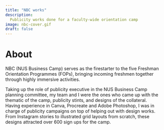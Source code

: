 ```yaml
--- 
title: "NBC works"
description: 
  Publicity works done for a faculty-wide orientation camp
image: nbc-cover.gif
draft: false
---
```


# About

NBC (NUS Business Camp) serves as the firestarter to the five Freshman Orientation Programmes (FOPs), bringing incoming freshmen together through highly immersive activities. 

Taking up the role of publicity executive in the NUS Business Camp planning committee, my team and I were the ones who came up with the thematic of the camp, publicity stints, and designs of the collateral.  
Having experience in Canva, Procreate and Adobe Photoshop, I was in charge of publicity campaigns on top of helping out with design works. From Instagram stories to illustrated grid layouts from scratch, these designs attracted over 600 sign ups for the camp. 
